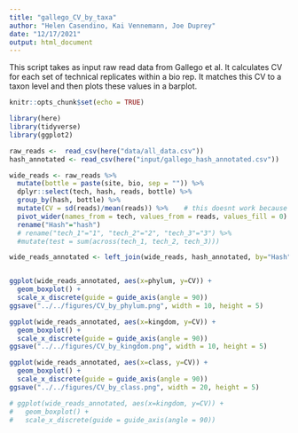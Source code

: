 ```yaml
---
title: "gallego_CV_by_taxa"
author: "Helen Casendino, Kai Vennemann, Joe Duprey"
date: "12/17/2021"
output: html_document
---
```


This script takes as input raw read data from Gallego et al.
It calculates CV for each set of technical replicates within a bio rep.
It matches this CV to a taxon level and then plots these values in a 
barplot. 

```r
knitr::opts_chunk$set(echo = TRUE)

library(here)
library(tidyverse)
library(ggplot2)
```


```r
raw_reads <-  read_csv(here("data/all_data.csv"))
hash_annotated <- read_csv(here("input/gallego_hash_annotated.csv"))
```

```r
wide_reads <- raw_reads %>% 
  mutate(bottle = paste(site, bio, sep = "")) %>%
  dplyr::select(tech, hash, reads, bottle) %>%
  group_by(hash, bottle) %>%
  mutate(CV = sd(reads)/mean(reads)) %>%    # this doesnt work because of NAs, have to fill with 0s first
  pivot_wider(names_from = tech, values_from = reads, values_fill = 0) %>%
  rename("Hash"="hash")
  # rename("tech_1"="1", "tech_2"="2", "tech_3"="3") %>%
  #mutate(test = sum(across(tech_1, tech_2, tech_3)))

wide_reads_annotated <- left_join(wide_reads, hash_annotated, by="Hash")


ggplot(wide_reads_annotated, aes(x=phylum, y=CV)) +
  geom_boxplot() +
  scale_x_discrete(guide = guide_axis(angle = 90))
ggsave("../../figures/CV_by_phylum.png", width = 10, height = 5)

ggplot(wide_reads_annotated, aes(x=kingdom, y=CV)) +
  geom_boxplot() +
  scale_x_discrete(guide = guide_axis(angle = 90))
ggsave("../../figures/CV_by_kingdom.png", width = 10, height = 5)

ggplot(wide_reads_annotated, aes(x=class, y=CV)) +
  geom_boxplot() +
  scale_x_discrete(guide = guide_axis(angle = 90))
ggsave("../../figures/CV_by_class.png", width = 20, height = 5)

# ggplot(wide_reads_annotated, aes(x=kingdom, y=CV)) +
#   geom_boxplot() +
#   scale_x_discrete(guide = guide_axis(angle = 90))

```

